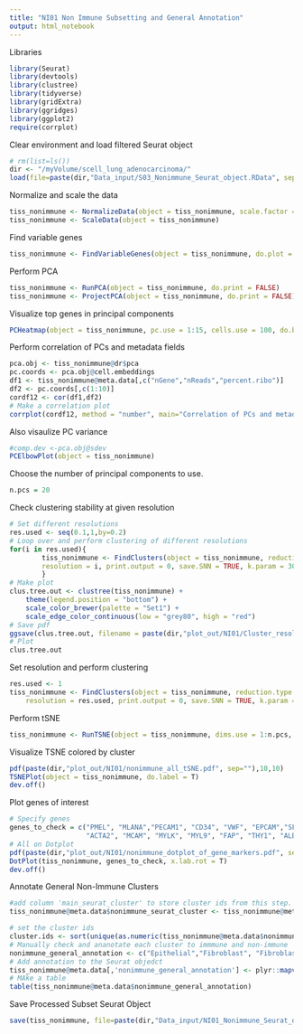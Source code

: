 ```yaml
---
title: "NI01 Non Immune Subsetting and General Annotation"
output: html_notebook
---
```


Libraries
```r
library(Seurat)
library(devtools)
library(clustree)
library(tidyverse)
library(gridExtra)
library(ggridges)
library(ggplot2)
require(corrplot)
```

Clear environment and load filtered Seurat object 
```r
# rm(list=ls())
dir <- "/myVolume/scell_lung_adenocarcinoma/"
load(file=paste(dir,"Data_input/S03_Nonimmune_Seurat_object.RData", sep=""))
```

Normalize and scale the data
```r
tiss_nonimmune <- NormalizeData(object = tiss_nonimmune, scale.factor = 1e6)
tiss_nonimmune <- ScaleData(object = tiss_nonimmune)
```

Find variable genes
```r
tiss_nonimmune <- FindVariableGenes(object = tiss_nonimmune, do.plot = TRUE, x.high.cutoff = Inf, y.cutoff = 0.5)
```

Perform PCA
```r
tiss_nonimmune <- RunPCA(object = tiss_nonimmune, do.print = FALSE)
tiss_nonimmune <- ProjectPCA(object = tiss_nonimmune, do.print = FALSE)
```

Visualize top genes in principal components
```r
PCHeatmap(object = tiss_nonimmune, pc.use = 1:15, cells.use = 100, do.balanced = TRUE, label.columns = FALSE, num.genes = 10)
```

Perform correlation of PCs and metadata fields
```r
pca.obj <- tiss_nonimmune@dr$pca
pc.coords <- pca.obj@cell.embeddings
df1 <- tiss_nonimmune@meta.data[,c("nGene","nReads","percent.ribo")]
df2 <- pc.coords[,c(1:10)]
cordf12 <- cor(df1,df2)
# Make a correlation plot
corrplot(cordf12, method = "number", main="Correlation of PCs and metadata")
```

Also visaulize PC variance
```r
#comp.dev <-pca.obj@sdev
PCElbowPlot(object = tiss_nonimmune)
```

Choose the number of principal components to use.

```r
n.pcs = 20
```

Check clustering stability at given resolution 
```r
# Set different resolutions 
res.used <- seq(0.1,1,by=0.2)
# Loop over and perform clustering of different resolutions 
for(i in res.used){
        tiss_nonimmune <- FindClusters(object = tiss_nonimmune, reduction.type = "pca", dims.use = 1:n.pcs, 
        resolution = i, print.output = 0, save.SNN = TRUE, k.param = 30, force.recalc = T)
        }
# Make plot 
clus.tree.out <- clustree(tiss_nonimmune) +
    theme(legend.position = "bottom") + 
    scale_color_brewer(palette = "Set1") +
    scale_edge_color_continuous(low = "grey80", high = "red")
# Save pdf 
ggsave(clus.tree.out, filename = paste(dir,"plot_out/NI01/Cluster_resolutions_clustree_output.pdf", sep=""), width = 15, height = 15)
# Plot 
clus.tree.out
```

Set resolution and perform clustering
```r
res.used <- 1
tiss_nonimmune <- FindClusters(object = tiss_nonimmune, reduction.type = "pca", dims.use = 1:n.pcs, 
    resolution = res.used, print.output = 0, save.SNN = TRUE, k.param = 30, force.recalc = T)
```

Perform  tSNE
```r
tiss_nonimmune <- RunTSNE(object = tiss_nonimmune, dims.use = 1:n.pcs, seed.use = 10, perplexity=30)
```

Visualize TSNE colored by cluster
```r
pdf(paste(dir,"plot_out/NI01/nonimmune_all_tSNE.pdf", sep=""),10,10)
TSNEPlot(object = tiss_nonimmune, do.label = T)
dev.off()
```

Plot genes of interest 
```r
# Specify genes  
genes_to_check = c("PMEL", "MLANA","PECAM1", "CD34", "VWF", "EPCAM","SFN", "KRT19",
                   "ACTA2", "MCAM", "MYLK", "MYL9", "FAP", "THY1", "ALB")
# All on Dotplot 
pdf(paste(dir,"plot_out/NI01/nonimmune_dotplot_of_gene_markers.pdf", sep=""),10,10)
DotPlot(tiss_nonimmune, genes_to_check, x.lab.rot = T)
dev.off()
```

Annotate General Non-Immune Clusters
```r
#add column 'main_seurat_cluster' to store cluster ids from this step. Change the column of the resolution if you ended up using a different one than 1
tiss_nonimmune@meta.data$nonimmune_seurat_cluster <- tiss_nonimmune@meta.data$res.1

# set the cluster ids
cluster.ids <- sort(unique(as.numeric(tiss_nonimmune@meta.data$nonimmune_seurat_cluster)))
# Manually check and ananotate each cluster to immmune and non-immune   
nonimmune_general_annotation <- c("Epithelial","Fibroblast", "Fibroblast", "Epithelial", "Endothelial", "Fibroblast", "Epithelial", "Epithelial", "Epithelial", "Epithelial", "Epithelial", "Fibroblast", "Epithelial", "Unknown", "Epithelial", "Epithelial", "Melanocytes", "Endothelial", "Fibroblast", "Epithelial", "Fibroblast", "Fibroblast","Epithelial", "Hepatocyte", "Epithelial", "Epithelial")
# Add annotation to the Seurat objedct 
tiss_nonimmune@meta.data[,'nonimmune_general_annotation'] <- plyr::mapvalues(x = tiss_nonimmune@ident, from = cluster.ids, to = nonimmune_general_annotation)
# MAke a table 
table(tiss_nonimmune@meta.data$nonimmune_general_annotation)
```

Save Processed Subset Seurat Object
```r
save(tiss_nonimmune, file=paste(dir,"Data_input/NI01_Nonimmune_Seurat_object_annotated.RData", sep=""))
```


